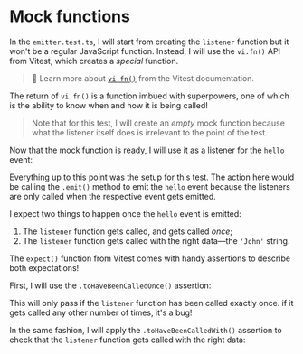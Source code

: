 # Mock functions

In the `emitter.test.ts`, I will start from creating the `listener` function but it won't be a regular JavaScript function. Instead, I will use the `vi.fn()` API from Vitest, which creates a _special_ function.

<CodeFile file="emitter.test.ts" range="5" />

> 📜 Learn more about [`vi.fn()`](https://vitest.dev/api/vi.html#vi-fn) from the Vitest documentation.

The return of `vi.fn()` is a function imbued with superpowers, one of which is the ability to know when and how it is being called!

> Note that for this test, I will create an _empty_ mock function because what the listener itself does is irrelevant to the point of the test.

Now that the mock function is ready, I will use it as a listener for the `hello` event:

<CodeFile file="emitter.test.ts" range="7" />

Everything up to this point was the setup for this test. The action here would be calling the `.emit()` method to emit the `hello` event because the listeners are only called when the respective event gets emitted.

<CodeFile file="emitter.test.ts" range="8" />

I expect two things to happen once the `hello` event is emitted:

1. The `listener` function gets called, and gets called _once_;
1. The `listener` function gets called with the right data—the `'John'` string.

The `expect()` function from Vitest comes with handy assertions to describe both expectations!

First, I will use the `.toHaveBeenCalledOnce()` assertion:

<CodeFile file="emitter.test.ts" range="10" />

This will only pass if the `listener` function has been called exactly once. if it gets called any other number of times, it's a bug!

In the same fashion, I will apply the `.toHaveBeenCalledWith()` assertion to check that the `listener` function gets called with the right data:

<CodeFile file="emitter.test.ts" range="11" />
